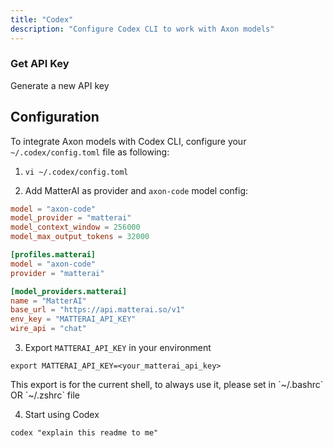 ```yaml
---
title: "Codex"
description: "Configure Codex CLI to work with Axon models"
---
```


### Get API Key

<CardGroup cols={2}>
  <Card title="Get API Key" icon="key" href="/axon-ai/api-keys">
    Generate a new API key
  </Card>
</CardGroup>

## Configuration

To integrate Axon models with Codex CLI, configure your `~/.codex/config.toml` file as following:

1. `vi ~/.codex/config.toml`

2. Add MatterAI as provider and `axon-code` model config:

```toml ~/.codex/config.toml lines icon="toml"
model = "axon-code"
model_provider = "matterai"
model_context_window = 256000
model_max_output_tokens = 32000

[profiles.matterai]
model = "axon-code"
provider = "matterai"

[model_providers.matterai]
name = "MatterAI"
base_url = "https://api.matterai.so/v1"
env_key = "MATTERAI_API_KEY"
wire_api = "chat"
```

3. Export `MATTERAI_API_KEY` in your environment

```
export MATTERAI_API_KEY=<your_matterai_api_key>
```

<Note>
  This export is for the current shell, to always use it, please set in
  `~/.bashrc` OR `~/.zshrc` file
</Note>

4. Start using Codex

```
codex "explain this readme to me"
```
